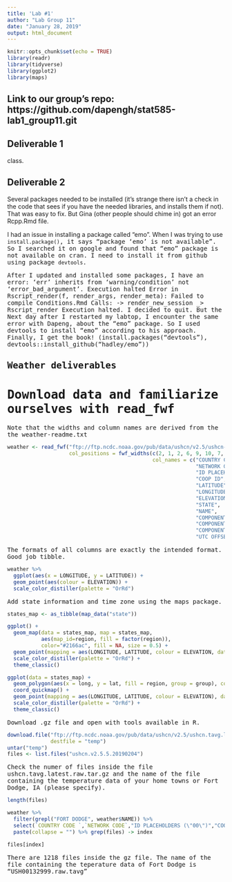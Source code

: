 ```yaml
---
title: 'Lab #1'
author: "Lab Group 11"
date: "January 28, 2019"
output: html_document
---
```


```r
knitr::opts_chunk$set(echo = TRUE)
library(readr)
library(tidyverse)
library(ggplot2)
library(maps)
```

## Link to our group's repo: https://github.com/dapengh/stat585-lab1_group11.git

## Deliverable 1
class. 

## Deliverable 2
Several packages needed to be installed (it's strange there isn't a check in the code that sees if you have the needed libraries, and installs them if not). That was easy to fix. But Gina (other people should chime in) got an error Rcpp.Rmd file. 

I had an issue in installing a package called "emo". When I was trying to use <tt>`install.package()`<tt>, it says "package ‘emo’ is not available". So I searched it on google and found that "emo" package is not available on cran. I need to install it from github using package <tt>`devtools`<tt>.


After I updated and installed some packages, I have an error: 'err' inherits from 'warning/condition' not 'error_bad_argument'. Execution halted Error in Rscript_render(f, render_args, render_meta): Failed to compile Conditions.Rmd Calls: <Anonymous> -> render_new_session _> Rscript_render Execution halted. I decided to quit. But the Next day after I restarted my labtop, I encounter the same error with Dapeng, about the "emo" package. So I used devtools to install "emo" according to his approach. Finally, I get the book! (install.packages("devtools"), devtools::install_github("hadley/emo"))

## Weather deliverables

# Download data and familiarize ourselves with read_fwf
Note that the widths and column names are derived from the the weather-readme.txt

```r
weather <- read_fwf("ftp://ftp.ncdc.noaa.gov/pub/data/ushcn/v2.5/ushcn-v2.5-stations.txt",
                    col_positions = fwf_widths(c(2, 1, 2, 6, 9, 10, 7, 3, 31, 7, 7, 7, 3),
                                               col_names = c("COUNTRY CODE ", 
                                                             "NETWORK CODE",
                                                             "ID PLACEHOLDERS (\"00\")",
                                                             "COOP ID", 
                                                             "LATITUDE", 
                                                             "LONGITUDE", 
                                                             "ELEVATION",
                                                             "STATE", 
                                                             "NAME", 
                                                             "COMPONENT 1 (COOP ID)",
                                                             "COMPONENT 2 (COOP ID)",
                                                             "COMPONENT 3 (COOP ID)", 
                                                             "UTC OFFSET")))
```

The formats of all columns are exactly the intended format. Good job tibble. 

```r
weather %>% 
  ggplot(aes(x = LONGITUDE, y = LATITUDE)) + 
  geom_point(aes(colour = ELEVATION)) + 
  scale_color_distiller(palette = "OrRd")
```

Add state information and time zone using the maps package. 

```r
states_map <- as_tibble(map_data("state"))

ggplot() + 
  geom_map(data = states_map, map = states_map, 
           aes(map_id=region, fill = factor(region)),
           color="#2166ac", fill = NA, size = 0.5) + 
  geom_point(mapping = aes(LONGITUDE, LATITUDE, colour = ELEVATION, data = weather)) +
  scale_color_distiller(palette = "OrRd") +
  theme_classic()

ggplot(data = states_map) + 
  geom_polygon(aes(x = long, y = lat, fill = region, group = group), color = "white") +  
  coord_quickmap() + 
  geom_point(mapping = aes(LONGITUDE, LATITUDE, colour = ELEVATION), data = weather) +
  scale_color_distiller(palette = "OrRd") + 
  theme_classic()
```


Download .gz file and open with tools available in R.

```r
download.file("ftp://ftp.ncdc.noaa.gov/pub/data/ushcn/v2.5/ushcn.tavg.latest.raw.tar.gz",
              destfile = "temp")
untar("temp")
files <- list.files("ushcn.v2.5.5.20190204")
```

Check the numer of files inside the file ushcn.tavg.latest.raw.tar.gz and the name of the file containing the temperature data of your home towns or Fort Dodge, IA (please specify).

```r
length(files)

weather %>% 
  filter(grepl("FORT DODGE", weather$NAME)) %>% 
  select(`COUNTRY CODE `,`NETWORK CODE`,"ID PLACEHOLDERS (\"00\")","COOP ID" ) %>% 
  paste(collapse = "") %>% grep(files) -> index

files[index]

```

There are 1218 files inside the gz file. The name of the file containing the teperature data of Fort Dodge is "USH00132999.raw.tavg"




